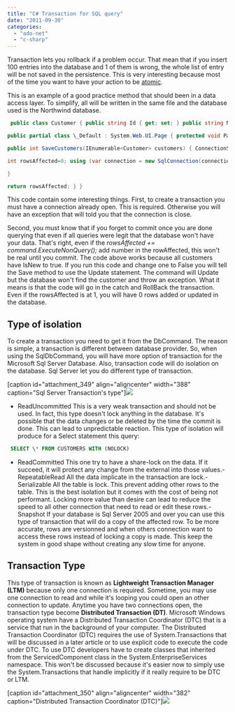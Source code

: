 ```yaml
---
title: "C# Transaction for SQL query"
date: "2011-09-30"
categories: 
  - "ado-net"
  - "c-sharp"
---
```


Transaction lets you rollback if a problem occur. That mean that if you insert 100 entries into the database and 1 of them is wrong, the whole list of entry will be not saved in the persistence. This is very interesting because most of the time you want to have your action to be [atomic](http://en.wikipedia.org/wiki/ACID#Atomicity "Wikipedia Atomicity").

This is an example of a good practice method that should been in a data access layer. To simplify, all will be written in the same file and the database used is the Northwind database.


```csharp
 public class Customer { public string Id { get; set; } public string Name { get; set; } public bool IsNew { get; set; } }

public partial class \_Default : System.Web.UI.Page { protected void Page\_Load(object sender, EventArgs e) { List<Customer> customers = new List<Customer>(){ new Customer(){Id="ID001", Name="Name001", IsNew=true} , new Customer(){Id="ID002", Name="Name002", IsNew=true} , new Customer(){Id="ID003", Name="Name003", IsNew=true} }; SaveCustomers(customers); }

public int SaveCustomers(IEnumerable<Customer> customers) { ConnectionStringSettings connectionStringSettings = ConfigurationManager.ConnectionStrings["ApplicationServices"];

int rowsAffected=0; using (var connection = new SqlConnection(connectionStringSettings.ConnectionString)) { connection.Open(); var transaction = connection.BeginTransaction(); using (var command = new SqlCommand()) { command.Transaction = transaction; command.Connection = connection; try { foreach (var customer in customers) { if (customer.IsNew) { command.CommandText = "INSERT INTO customers (CustomerID, CompanyName) VALUES (@id, @name)"; } else { command.CommandText = "UPDATE customers SET CompanyName = @name WHERE CustomerID = @id"; } command.CommandType = System.Data.CommandType.Text; command.Parameters.Clear(); //Remove command.Parameters.Add(new SqlParameter("id", customer.Id)); command.Parameters.Add(new SqlParameter("name", customer.Name)); rowsAffected += command.ExecuteNonQuery(); } transaction.Commit(); } catch { transaction.Rollback(); } } connection.Close();

}

return rowsAffected; } } 
```

This code contain some interesting things. First, to create a transaction you must have a connection already open. This is required. Otherwise you will have an exception that will told you that the connection is close.

Second, you must know that if you forget to commit once you are done querying that even if all queries were legit that the database won't have your data. That's right, even if the _rowsAffected += command.ExecuteNonQuery();_ add number in the rowAffected, this won't be real until you commit. The code above works because all customers have IsNew to true. If you run this code and change one to False you will tell the Save method to use the Update statement. The command will Update but the database won't find the customer and throw an exception. What it means is that the code will go in the catch and RollBack the transaction. Even if the rowsAffected is at 1, you will have 0 rows added or updated in the database.

## Type of isolation

To create a transaction you need to get it from the DbCommand. The reason is simple, a transaction is different between database provider. So, when using the SqlDbCommand, you will have more option of transaction for the Microsoft Sql Server Database. Also, transaction code will do isolation on the database. Sql Server let you do different type of transaction.

[caption id="attachment\_349" align="aligncenter" width="388" caption="Sql Server Transaction's type"]![](images/typetransctionsql.png)

- ReadUncommitted
This is a very weak transaction and should not be used. In fact, this type doesn't lock anything in the database. It's possible that the data changes or be deleted by the time the commit is done. This can lead to unpredictable reaction. This type of isolation will produce for a Select statement this query: 
```sql
 SELECT \* FROM CUSTOMERS WITH (NOLOCK) 
```
- ReadCommitted
This one try to have a share-lock on the data. If it succeed, it will protect any change from the external into those values.- RepeatableRead
All the data implicate in the transaction are lock.- Serializable
All the table is lock. This prevent adding other rows to the table. This is the best isolation but it comes with the cost of being not performant. Locking more value than desire can lead to reduce the speed to all other connection that need to read or edit these rows.- Snapshot
If your database is Sql Server 2005 and over you can use this type of transaction that will do a copy of the affected row. To be more accurate, rows are versionned and when others connection want to access these rows instead of locking a copy is made. This keep the system in good shape without creating any slow time for anyone.

## Transaction Type

This type of transaction is known as **Lightweight Transaction Manager (LTM)** because only one connection is required. Sometime, you may use one connection to read and while it's looping you could open an other connection to update. Anytime you have two connections open, the transaction type become **Distributed Transaction (DT)**. Microsoft Windows operating system have a Distributed Transaction Coordinator (DTC) that is a service that run in the background of your computer. The Distributed Transaction Coordinator (DTC) requires the use of System.Transactions that will be discussed in a later article or to use explicit code to execute the code under DTC. To use DTC developers have to create classes that inherited from the ServicedComponent class in the System.EnterpriseServices namespace. This won't be discussed because it's easier now to simply use the System.Transactions that handle implicitly if it really require to be DTC or LTM.

[caption id="attachment\_350" align="aligncenter" width="382" caption="Distributed Transaction Coordinator (DTC)"]![](images/dtc.png)

